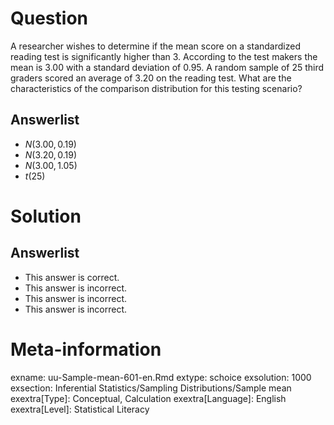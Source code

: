 Question
========
  
A researcher wishes to determine if the mean score on a standardized reading test is significantly higher than 3. According to the test makers the mean is 3.00 with a standard deviation of 0.95. A random sample of 25 third graders scored an average of 3.20 on the reading test. What are the characteristics of the comparison distribution for this testing scenario? 
  
Answerlist
----------
* $N(3.00, 0.19)$
* $N(3.20, 0.19)$
* $N(3.00, 1.05)$
* $t(25)$

Solution
========

Answerlist
----------
* This answer is correct.
* This answer is incorrect.
* This answer is incorrect.
* This answer is incorrect.

Meta-information
================
exname: uu-Sample-mean-601-en.Rmd
extype: schoice
exsolution: 1000
exsection: Inferential Statistics/Sampling Distributions/Sample mean
exextra[Type]: Conceptual, Calculation
exextra[Language]: English
exextra[Level]: Statistical Literacy